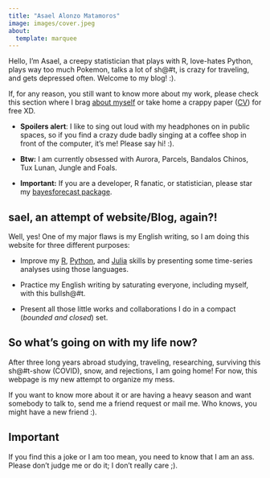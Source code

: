 ```yaml
---
title: "Asael Alonzo Matamoros"
image: images/cover.jpeg
about:
  template: marquee
---
```


Hello, I'm Asael, a creepy statistician that plays with R, love-hates Python, plays way too much Pokemon, talks a lot of sh@#t, is crazy for traveling, and gets depressed often. Welcome to my blog! :). 

If, for any reason, you still want to know more about my work, please check this section where I brag [about myself](about.qmd) or take home a crappy paper ([CV](CVAsaelWork.pdf)) for free XD. 

  + **Spoilers alert**: I like to sing out loud with my headphones on in public spaces, so if you find a crazy dude badly singing at a coffee shop in front of the computer, it's me! Please say hi! :).
  
  + **Btw:** I am currently obsessed with Aurora, Parcels, Bandalos Chinos, Tux Lunan, Jungle and Foals.
  
  + **Important:** If you are a developer, R fanatic, or statistician, please star my [bayesforecast package](https://github.com/asael697/bayesforecast).

## sael, an attempt of website/Blog, again?! 

Well, yes! One of my major flaws is my English writing, so I am doing this website for three different purposes:

  - Improve my [R](https://www.r-project.org/), [Python](https://www.python.org/), and [Julia](https://julialang.org/) skills by presenting some time-series analyses using those languages.
  
  - Practice my English writing by saturating everyone, including myself, with this bullsh@#t.
  
  - Present all those little works and collaborations I do in a compact (*bounded and closed*) set.
  
## So what's going on with my life now?

After three long years abroad studying, traveling, researching, surviving this sh@#t-show (COVID), snow, and rejections, I am going home! For now, this webpage is my new attempt to organize my mess.

If you want to know more about it or are having a heavy season and want somebody to talk to, send me a friend request or mail me. Who knows, you might have a new friend :).

## Important 
 
 If you find this a joke or I am too mean, you need to know that I am an ass. Please don't judge me or do it; I don't really care ;).
 
